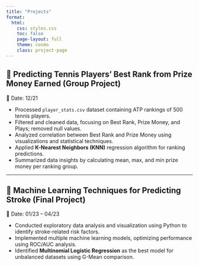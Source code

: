 ```yaml
---
title: "Projects"
format:
  html:
    css: styles.css
    toc: false
    page-layout: full
    theme: cosmo
    class: project-page
---
```


## 🎾 Predicting Tennis Players' Best Rank from Prize Money Earned (Group Project)  
📅 Date: 12/21  

- Processed `player_stats.csv` dataset containing ATP rankings of 500 tennis players.  
- Filtered and cleaned data, focusing on Best Rank, Prize Money, and Plays; removed null values.  
- Analyzed correlation between Best Rank and Prize Money using visualizations and statistical techniques.  
- Applied **K-Nearest Neighbors (KNN)** regression algorithm for ranking predictions.  
- Summarized data insights by calculating mean, max, and min prize money per ranking group.  

---

## 🧠 Machine Learning Techniques for Predicting Stroke (Final Project)  
📅 Date: 01/23 – 04/23  

- Conducted exploratory data analysis and visualization using Python to identify stroke-related risk factors.  
- Implemented multiple machine learning models, optimizing performance using ROC/AUC analysis.  
- Identified **Multinomial Logistic Regression** as the best model for unbalanced datasets using G-Mean comparison.  